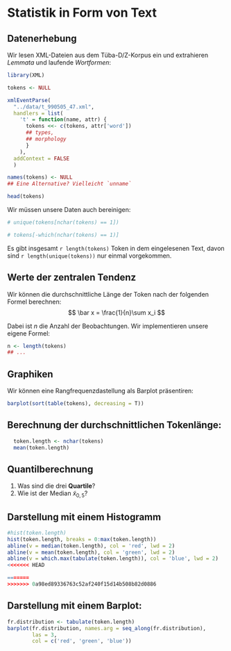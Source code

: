 # Statistik in Form von Text

## Datenerhebung

Wir lesen XML-Dateien aus dem Tüba-D/Z-Korpus ein und extrahieren *Lemmata* und laufende *Wortformen*:
```r
library(XML)

tokens <- NULL

xmlEventParse(
  "../data/t_990505_47.xml", 
  handlers = list(
    't' = function(name, attr) {
      tokens <<- c(tokens, attr['word'])
      ## types,
      ## morphology
      }
    ),
  addContext = FALSE
  )

names(tokens) <- NULL
## Eine Alternative? Vielleicht `unname`
```

```r
head(tokens)
```

Wir müssen unsere Daten auch bereinigen:
```r
# unique(tokens[nchar(tokens) == 1])

# tokens[-which(nchar(tokens) == 1)]
```


Es gibt insgesamt `r length(tokens)` Token in dem eingelesenen Text, davon sind `r length(unique(tokens))` nur einmal vorgekommen.

## Werte der zentralen Tendenz

Wir können die durchschnittliche Länge der Token nach der folgenden Formel berechnen:
$$
\bar x = \frac{1}{n}\sum x_i
$$

Dabei ist $n$ die Anzahl der Beobachtungen. Wir implementieren unsere eigene Formel:
```r
n <- length(tokens)
## ...
```

## Graphiken

Wir können eine Rangfrequenzdastellung als Barplot präsentiren:
```r
barplot(sort(table(tokens), decreasing = T))
```

## Berechnung der durchschnittlichen Tokenlänge:
```r
  token.length <- nchar(tokens)
  mean(token.length)
```

## Quantilberechnung
1. Was sind die drei **Quartile**?
2. Wie ist der Median $\tilde x_{0,5}$?

## Darstellung mit einem Histogramm

```r
#hist(token.length)
hist(token.length, breaks = 0:max(token.length))
abline(v = median(token.length), col = 'red', lwd = 2)
abline(v = mean(token.length), col = 'green', lwd = 2)
abline(v = which.max(tabulate(token.length)), col = 'blue', lwd = 2)
<<<<<<< HEAD

=======
>>>>>>> 0a98ed89336763c52af240f15d14b508b82d0886
```

## Darstellung mit einem Barplot:
```r
fr.distribution <- tabulate(token.length)
barplot(fr.distribution, names.arg = seq_along(fr.distribution),
        las = 3,
        col = c('red', 'green', 'blue'))
```

